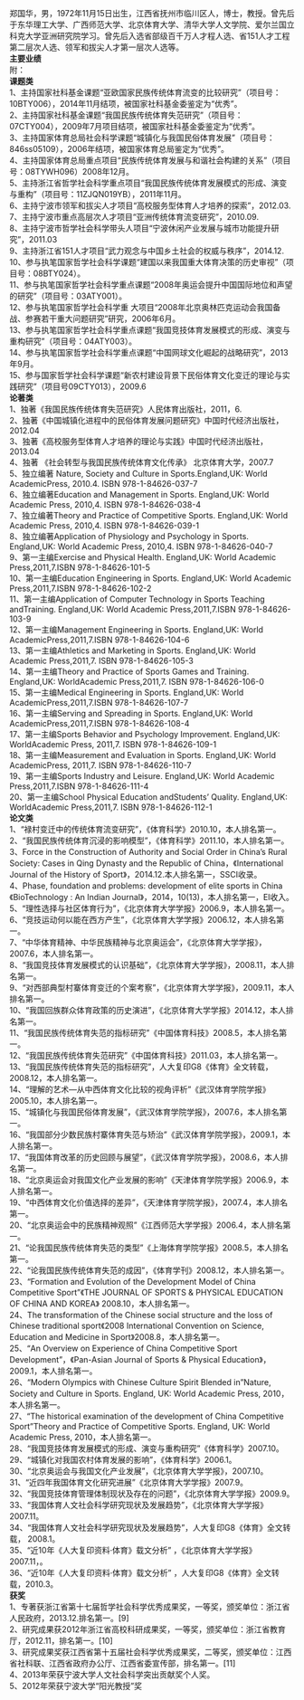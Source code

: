 {{多個問題|
{{trivia|time=2014-12-31T07:18:22+00:00}}
{{unreferenced|time=2014-12-31T07:17:53+00:00}}
{{inappropriate tone|time=2014-12-31T07:17:53+00:00}}
}}
郑国华，男，1972年11月15日出生，江西省抚州市临川区人，博士，教授。曾先后于东华理工大学、广西师范大学、北京体育大学、清华大学人文学院、爱尔兰国立科克大学亚洲研究院学习。曾先后入选省部级百千万人才程人选、省151人才工程第二层次人选、领军和拔尖人才第一层次人选等。
<br />

'''主要业绩'''
<br />
附：
<br />
'''课题类'''
<br />
1、主持国家社科基金课题“亚欧国家民族传统体育流变的比较研究”（项目号：10BTY006），2014年11月结项，被国家社科基金委鉴定为“优秀”。
<br />
2、主持国家社科基金课题“我国民族传统体育失范研究”（项目号：07CTY004），2009年7月项目结项，被国家社科基金委鉴定为“优秀”。
<br />
3、主持国家体育总局社会科学课题“城镇化与我国民俗体育发展”（项目号：846ss05109），2006年结项，被国家体育总局鉴定为“优秀”。
<br />
4、主持国家体育总局重点项目“民族传统体育发展与和谐社会构建的关系”（项目号：08TYWH096）2008年12月。
<br />
5、主持浙江省哲学社会科学重点项目“我国民族传统体育发展模式的形成、演变与重构”（项目号：11ZJQN019YB），2011年11月。
<br />
6、主持宁波市领军和拔尖人才项目“高校服务型体育人才培养的探索”，2012.03.
<br />
7、主持宁波市重点高层次人才项目“亚洲传统体育流变研究”，2010.09.
<br />
8、主持宁波市哲学社会科学带头人项目“宁波休闲产业发展与城市功能提升研究”，2011.03
<br />
9、主持浙江省151人才项目“武力观念与中国乡土社会的权威与秩序”，2014.12.
<br />
10、参与执笔国家哲学社会科学课题“建国以来我国重大体育决策的历史审视”（项目号：08BTY024）。
<br />
11、参与执笔国家哲学社会科学重点课题“2008年奥运会提升中国国际地位和声望的研究”（项目号：03ATY001）。
<br />
12、参与执笔国家哲学社会科学重
大项目“2008年北京奥林匹克运动会我国备战、参赛若干重大问题研究”研究，2006年6月。
<br />
13、参与执笔国家哲学社会科学重点课题“我国竞技体育发展模式的形成、演变与重构研究”（项目号：04ATY003）。
<br />
14、参与执笔国家哲学社会科学重点课题“中国网球文化崛起的战略研究”，2013年9月。
<br />
15、参与国家哲学社会科学课题“新农村建设背景下民俗体育文化变迁的理论与实践研究”（项目号09CTY013），2009.6
<br />
'''论著类'''
<br />
1、独著《我国民族传统体育失范研究》人民体育出版社，2011，6.
<br />
2、独著《中国城镇化进程中的民俗体育发展问题研究》中国时代经济出版社，2012.04
<br />
3、独著《高校服务型体育人才培养的理论与实践》中国时代经济出版社，2013.04
<br />
4、独著 《社会转型与我国民族传统体育文化传承》 北京体育大学，2007.7
<br />
5、独立编著 Nature, Society and Culture in Sports.England,UK: World AcademicPress, 2010.4. ISBN 978-1-84626-037-7
<br />
6、独立编著Education and Management in Sports. England,UK: World Academic Press, 2010,4. ISBN 978-1-84626-038-4
<br />
7、独立编著Theory and Practice of Competitive Sports. England,UK: World Academic Press, 2010,4. ISBN 978-1-84626-039-1
<br />
8、独立编著Application of Physiology and Psychology in Sports. England,UK: World Academic Press, 2010,4. ISBN 978-1-84626-040-7
<br />
9、第一主编Exercise and Physical Health. England,UK: World Academic Press,2011,7.ISBN 978-1-84626-101-5
<br />
10、第一主编Education Engineering in Sports. England,UK: World Academic Press,2011,7.ISBN 978-1-84626-102-2
<br />
11、第一主编Application of Computer Technology in Sports Teaching andTraining. England,UK: World Academic Press,2011,7.ISBN 978-1-84626-103-9
<br />
12、第一主编Management Engineering in Sports. England,UK: World AcademicPress,2011,7.ISBN 978-1-84626-104-6
<br />
13、第一主编Athletics and Marketing in Sports. England,UK: World Academic Press,2011,7. ISBN 978-1-84626-105-3
<br />
14、第一主编Theory and Practice of Sports Games and Training. England,UK: WorldAcademic Press,2011,7. ISBN 978-1-84626-106-0
<br />
15、第一主编Medical Engineering in Sports. England,UK: World AcademicPress,2011,7.ISBN 978-1-84626-107-7
<br />
16、第一主编Serving and Spreading in Sports. England,UK: World AcademicPress,2011,7.ISBN 978-1-84626-108-4
<br />
17、第一主编Sports Behavior and Psychology Improvement. England,UK: WorldAcademic Press, 2011,7. ISBN 978-1-84626-109-1
<br />
18、第一主编Measurement and Evaluation in Sports. England,UK: World AcademicPress, 2011,7. ISBN 978-1-84626-110-7
<br />
19、第一主编Sports Industry and Leisure. England,UK: World Academic Press,2011,7.ISBN 978-1-84626-111-4
<br />
20、第一主编School Physical Education andStudents’ Quality. England,UK: WorldAcademic Press,2011,7. ISBN 978-1-84626-112-1
<br />
'''论文类'''
<br />
1、“禄村变迁中的传统体育流变研究”，《体育科学》2010.10，本人排名第一。
<br />
2、“我国民族传统体育沉浸的影响模型”，《体育科学》2011.10，本人排名第一。
<br />
3、Force in the Construction of Authority and Social Order in China’s Rural Society: Cases in Qing Dynasty and the Republic of China，《International
Journal of the History of Sport》，2014.12.本人排名第一，SSCI收录。
<br />
4、Phase, foundation and problems: development of elite sports in China《BioTechnology : An Indian Journal》，2014，10(13)，本人排名第一，EI收入。
<br />
5、“理性选择与社区体育行为”，《北京体育大学学报》2006.9，本人排名第一。
<br />
6、“竞技运动何以能在西方产生”，《北京体育大学学报》2006.12，本人排名第一。
<br />
7、“中华体育精神、中华民族精神与北京奥运会”，《北京体育大学学报》，2007.6，本人排名第一。
<br />
8、“我国竞技体育发展模式的认识基础”，《北京体育大学学报》，2008.11，本人排名第一。
<br />
9、“对西部典型村寨体育变迁的个案考察”，《北京体育大学学报》，2009.11，本人排名第一。
<br />
10、“我国回族群众体育政策的历史演进”，《北京体育大学学报》2014.12，本人排名第一。
<br />
11、“我国民族传统体育失范的指标研究”《中国体育科技》2008.5，本人排名第一。
<br />
12、“我国民族传统体育失范研究”《中国体育科技》2011.03，本人排名第一。
<br />
13、“我国民族传统体育失范的指标研究”，人大复印G8《体育》全文转载，2008.12，本人排名第一。
<br />
14、“理解的艺术—从中西体育文化比较的视角评析”《武汉体育学院学报》2005.10，本人排名第一。
<br />
15、“城镇化与我国民俗体育发展”，《武汉体育学院学报》，2007.6，本人排名第一。
<br />
16、“我国部分少数民族村寨体育失范与矫治”《武汉体育学院学报》，2009.1，本人排名第一。
<br />
17、“我国体育改革的历史回顾与展望”，《武汉体育学院学报》，2008.6，本人排名第一。
<br />
18、“北京奥运会对我国文化产业发展的影响”《天津体育学院学报》2006.9，本人排名第一。
<br />
19、“中西体育文化价值选择的差异”，《天津体育学院学报》，2007.4，本人排名第一。
<br />
20、“北京奥运会中的民族精神观照”《江西师范大学学报》2006.4，本人排名第一。
<br />
21、“论我国民族传统体育失范的类型”《上海体育学院学报》2008.5，本人排名第一。
<br />
22、“论我国民族传统体育失范的成因”，《体育学刊》2008.12，本人排名第一。
<br />
23、“Formation and Evolution of the Development Model of China Competitive Sport”《THE JOURNAL OF SPORTS & PHYSICAL EDUCATION OF CHINA AND KOREA》 2008.10，本人排名第一。
<br />
24、The transformation of the Chinese social structure and the loss of Chinese traditional sport《2008 International Convention on Science, Education and Medicine in Sport》2008.8，本人排名第一。
<br />
25、“An Overview on Experience of China Competitive Sport Development”，《Pan-Asian Journal of Sports & Physical Education》，2009.1，本人排名第一。
<br />
26、“Modern Olympics with Chinese Culture Spirit Blended in”Nature, Society and Culture in Sports. England, UK: World Academic Press, 2010，本人排名第一。
<br />
27、“The historical examination of the development of China Competitive Sport”Theory and Practice of Competitive Sports. England, UK: World Academic Press, 2010，本人排名第一。
<br />
28、“我国竞技体育发展模式的形成、演变与重构研究”《体育科学》2007.10。
<br />
29、“城镇化对我国农村体育发展的影响”，《体育科学》2006.1。
<br />
30、“北京奥运会与我国文化产业发展”，《北京体育大学学报》，2007.10。
<br />
31、“近四年我国体育文化研究进展”《北京体育大学学报》2007.9。
<br />
32、“我国竞技体育管理体制现状及存在的问题”，《北京体育大学学报》2009.9。
<br />
33、“我国体育人文社会科学研究现状及发展趋势”，《北京体育大学学报》2007.11。
<br />
34、“我国体育人文社会科学研究现状及发展趋势”，人大复印G8《体育》全文转载， 2008.1。
<br />
35、“近10年《人大复印资料·体育》载文分析” ，《北京体育大学学报》2007.11，。
<br />
36、“近10年《人大复印资料·体育》载文分析” ，人大复印G8《体育》全文转载，2010.3。
<br />
'''获奖'''
<br />
1、专著获浙江省第十七届哲学社会科学优秀成果奖，一等奖，颁奖单位：浙江省人民政府，2013.12.排名第一。[9]
<br />
2、研究成果获2012年浙江省高校科研成果奖，一等奖，颁奖单位：浙江省教育厅，2012.11，排名第一。[10]
<br />
3、研究成果奖获江西省第十五届社会科学优秀成果奖，二等奖，颁奖单位：江西省社科联、江西省政府办公厅、江西省委宣传部，排名第一。[11]
<br />
4、2013年荣获宁波大学人文社会科学突出贡献奖个人奖。
<br />
5、2012年荣获宁波大学“阳光教授”奖